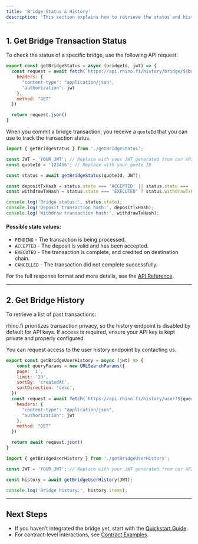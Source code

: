 ```yaml
---
title: 'Bridge Status & History'
description: 'This section explains how to retrieve the status and history of your bridge transactions. You can use these endpoints to monitor transaction progress and confirm successful transfers.'
---
```


## **1. Get Bridge Transaction Status**

To check the status of a specific bridge, use the following API request:

```javascript getBridgeStatus.js
export const getBridgeStatus = async (bridgeId, jwt) => {
  const request = await fetch(`https://api.rhino.fi/history/bridge/${bridgeId}`, {
    headers: {
      "content-type": "application/json",
      "authorization": jwt
    },
    method: "GET"
  })

  return request.json()
}
```

When you commit a bridge transaction, you receive a `quoteId` that you can use to track the transaction status.

```javascript
import { getBridgeStatus } from './getBridgeStatus';

const JWT = 'YOUR_JWT'; // Replace with your JWT generated from our API
const quoteId = '123456'; // Replace with your quote ID

const status = await getBridgeStatus(quoteId, JWT);

const depositTxHash = status.state === 'ACCEPTED' || status.state === 'EXECUTED' ? status.depositTxHash : ''
const withdrawTxHash = status.state === 'EXECUTED' ? status.withdrawTxHash : ''

console.log('Bridge status:', status.state);
console.log('Deposit transaction hash:', depositTxHash);
console.log('Withdraw transaction hash:', withdrawTxHash);
````

#### **Possible state values:**

- `PENDING` - The transaction is being processed.
- `ACCEPTED` - The deposit is valid and has been accepted.
- `EXECUTED` - The transaction is complete, and credited on destination chain.
- `CANCELLED` - The transaction did not complete successfully.

For the full response format and more details, see the [API Reference](/api-reference/history/bridge-history).

---

## **2. Get Bridge History**

To retrieve a list of past transactions:

<Note>
  rhino.fi prioritizes transaction privacy, so the history endpoint is disabled by default for API keys.
  If access is required, ensure your API key is kept private and properly configured.


  You can request access to the user history endpoint by contacting us.
</Note>

```javascript getBridgeUserHistory.js
export const getBridgeUserHistory = async (jwt) => {
    const queryParams = new URLSearchParams({
    page: '1',
    limit: '20',
    sortBy: 'createdAt',
    sortDirection: 'desc',
  })
  const request = await fetch(`https://api.rhino.fi/history/user?${queryParams.toString()}`, {
    headers: {
      "content-type": "application/json",
      "authorization": jwt
    },
    method: "GET"
  })

  return await request.json()
}
```

```javascript
import { getBridgeUserHistory } from './getBridgeUserHistory';

const JWT = 'YOUR_JWT'; // Replace with your JWT generated from our API

const history = await getBridgeUserHistory(JWT);

console.log('Bridge history:', history.items);
````



---

## **Next Steps**

- If you haven’t integrated the bridge yet, start with the [Quickstart Guide](/api-integration/bridge#quickstart).
- For contract-level interactions, see [Contract Examples](/contracts/contract-examples).

